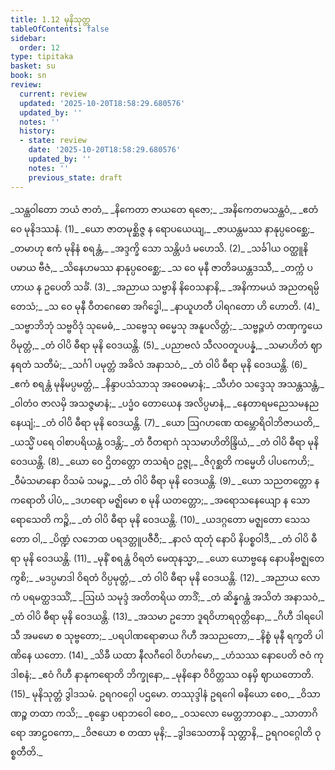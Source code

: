 ```yaml
---
title: 1.12 မုနိသုတ္တ
tableOfContents: false
sidebar:
  order: 12
type: tipitaka
basket: su
book: sn
review:
  current: review
  updated: '2025-10-20T18:58:29.680576'
  updated_by: ''
  notes: ''
  history:
  - state: review
    date: '2025-10-20T18:58:29.680576'
    updated_by: ''
    notes: ''
    previous_state: draft
---
```



<DynamicBreadcrumb />


<ReviewStatus review={frontmatter.review} showDetails={true} />

<HypothesisAnnotation frontmatter={frontmatter} />

<Division number="209" book="sn" e="ch" v="18" p="309">

<Paragraph number="240" type="verses" book="sn">
_သန္ထဝါတော ဘယံ ဇာတံ,_  
_နိကေတာ ဇာယတေ ရဇော;_  
_အနိကေတမသန္ထဝံ,_  
_ဧတံ ဝေ မုနိဒဿနံ. (1)_  

</Paragraph>

</Division>
<Division number="210" book="sn" e="ch" v="18" p="309">

<Paragraph number="241" type="verses" book="sn">
_ယော ဇာတမုစ္ဆိဇ္ဇ န ရောပယေယျ,_  
_ဇာယန္တမဿ နာနုပ္ပဝေစ္ဆေ;_  
_တမာဟု ဧကံ မုနိနံ စရန္တံ,_  
_အဒ္ဒက္ခိ သော သန္တိပဒံ မဟေသိ. (2)_  

</Paragraph>

</Division>
<Division number="211" book="sn" e="ch" v="18" p="309">

<Paragraph number="242" type="verses" book="sn">
_သင်္ခါယ ဝတ္ထူနိ ပမာယ ဗီဇံ,_  
_သိနေဟမဿ နာနုပ္ပဝေစ္ဆေ;_  
_သ ဝေ မုနီ ဇာတိခယန္တဒဿီ,_  
_တက္ကံ ပဟာယ န ဥပေတိ သင်္ခံ. (3)_  

</Paragraph>

</Division>
<Division number="212" book="sn" e="ch" v="18" p="309">

<Paragraph number="243" type="verses" book="sn">
_အညာယ သဗ္ဗာနိ နိဝေသနာနိ,_  
_အနိကာမယံ အညတရမ္ပိ တေသံ;_  
_သ ဝေ မုနီ ဝီတဂေဓော အဂိဒ္ဓေါ,_  
_နာယူဟတီ ပါရဂတော ဟိ ဟောတိ. (4)_  

</Paragraph>

</Division>
<Division number="213" book="sn" e="ch" v="18" p="309">

<Paragraph number="244" type="verses" book="sn">
_သဗ္ဗာဘိဘုံ သဗ္ဗဝိဒုံ သုမေဓံ,_  
_သဗ္ဗေသု ဓမ္မေသု အနူပလိတ္တံ;_  
_သဗ္ဗဉ္ဇဟံ တဏှက္ခယေ ဝိမုတ္တံ,_  
_တံ ဝါပိ ဓီရာ မုနိ ဝေဒယန္တိ. (5)_  

</Paragraph>

</Division>
<Division number="214" book="sn" e="ch" v="18" p="309">

<Paragraph number="245" type="verses" book="sn">
_ပညာဗလံ သီလဝတူပပန္နံ,_  
_သမာဟိတံ ဈာနရတံ သတီမံ;_  
_သင်္ဂါ ပမုတ္တံ အခိလံ အနာသဝံ,_  
_တံ ဝါပိ ဓီရာ မုနိ ဝေဒယန္တိ. (6)_  

</Paragraph>

</Division>
<Division number="215" book="sn" e="ch" v="18" p="310">

<Paragraph number="246" type="verses" book="sn">
_ဧကံ စရန္တံ မုနိမပ္ပမတ္တံ,_  
_နိန္ဒာပသံသာသု အဝေဓမာနံ;_  
_သီဟံဝ သဒ္ဒေသု အသန္တသန္တံ,_  
_ဝါတံဝ ဇာလမှိ အသဇ္ဇမာနံ;_  
_ပဒ္မံဝ တောယေန အလိပ္ပမာနံ,_  
_နေတာရမညေသမနညနေယျံ;_  
_တံ ဝါပိ ဓီရာ မုနိ ဝေဒယန္တိ. (7)_  

</Paragraph>

</Division>
<Division number="216" book="sn" e="ch" v="18" p="310">

<Paragraph number="247" type="verses" book="sn">
_ယော ဩဂဟဏေ ထမ္ဘောရိဝါဘိဇာယတိ,_  
_ယသ္မိံ ပရေ ဝါစာပရိယန္တံ ဝဒန္တိ;_  
_တံ ဝီတရာဂံ သုသမာဟိတိန္ဒြိယံ,_  
_တံ ဝါပိ ဓီရာ မုနိ ဝေဒယန္တိ. (8)_  

</Paragraph>

</Division>
<Division number="217" book="sn" e="ch" v="18" p="310">

<Paragraph number="248" type="verses" book="sn">
_ယော ဝေ ဌိတတ္တော တသရံဝ ဥဇ္ဇု,_  
_ဇိဂုစ္ဆတိ ကမ္မေဟိ ပါပကေဟိ;_  
_ဝီမံသမာနော ဝိသမံ သမဉ္စ,_  
_တံ ဝါပိ ဓီရာ မုနိ ဝေဒယန္တိ. (9)_  

</Paragraph>

</Division>
<Division number="218" book="sn" e="ch" v="18" p="310">

<Paragraph number="249" type="verses" book="sn">
_ယော သညတတ္တော န ကရောတိ ပါပံ,_  
_ဒဟရော မဇ္ဈိမော စ မုနိ ယတတ္တော;_  
_အရောသနေယျော န သော ရောသေတိ ကဉ္စိ,_  
_တံ ဝါပိ ဓီရာ မုနိ ဝေဒယန္တိ. (10)_  

</Paragraph>

</Division>
<Division number="219" book="sn" e="ch" v="18" p="310">

<Paragraph number="250" type="verses" book="sn">
_ယဒဂ္ဂတော မဇ္ဈတော သေသတော ဝါ,_  
_ပိဏ္ဍံ လဘေထ ပရဒတ္တူပဇီဝီ;_  
_နာလံ ထုတုံ နောပိ နိပစ္စဝါဒီ,_  
_တံ ဝါပိ ဓီရာ မုနိ ဝေဒယန္တိ. (11)_  

</Paragraph>

</Division>
<Division number="220" book="sn" e="ch" v="18" p="310">

<Paragraph number="251" type="verses" book="sn">
_မုနိံ စရန္တံ ဝိရတံ မေထုနသ္မာ,_  
_ယော ယောဗ္ဗနေ နောပနိဗဇ္ဈတေ ကွစိ;_  
_မဒပ္ပမာဒါ ဝိရတံ ဝိပ္ပမုတ္တံ,_  
_တံ ဝါပိ ဓီရာ မုနိ ဝေဒယန္တိ. (12)_  

</Paragraph>

</Division>
<Division number="221" book="sn" e="ch" v="18" p="311">

<Paragraph number="252" type="verses" book="sn">
_အညာယ လောကံ ပရမတ္ထဒဿိံ,_  
_ဩဃံ သမုဒ္ဒံ အတိတရိယ တာဒိံ;_  
_တံ ဆိန္နဂန္ထံ အသိတံ အနာသဝံ,_  
_တံ ဝါပိ ဓီရာ မုနိ ဝေဒယန္တိ. (13)_  

</Paragraph>

</Division>
<Division number="222" book="sn" e="ch" v="18" p="311">

<Paragraph number="253" type="verses" book="sn">
_အသမာ ဥဘော ဒူရဝိဟာရဝုတ္တိနော,_  
_ဂိဟီ ဒါရပေါသီ အမမော စ သုဗ္ဗတော;_  
_ပရပါဏရောဓာယ ဂိဟီ အသညတော,_  
_နိစ္စံ မုနီ ရက္ခတိ ပါဏိနေ ယတော. (14)_  

</Paragraph>

</Division>
<Division number="223" book="sn" e="ch" v="18" p="311">

<Paragraph number="254" type="verses" book="sn">
_သိခီ ယထာ နီလဂီဝေါ ဝိဟင်္ဂမော,_  
_ဟံသဿ နောပေတိ ဇဝံ ကုဒါစနံ;_  
_ဧဝံ ဂိဟီ နာနုကရောတိ ဘိက္ခုနော,_  
_မုနိနော ဝိဝိတ္တဿ ဝနမှိ ဈာယတောတိ. (15)_  


</Paragraph>
</Division>

<Paragraph number="255" type="center" book="sn">
မုနိသုတ္တံ ဒွါဒသမံ.



</Paragraph>

<Paragraph number="256" type="center" book="sn">
ဥရဂဝဂ္ဂေါ ပဌမော.



</Paragraph>

<Paragraph number="257" type="center" book="sn">
တဿုဒ္ဒါနံ


</Paragraph>

<Paragraph number="258" type="verses" book="sn">
ဥရဂေါ ဓနိယော စေဝ,_  
_ဝိသာဏဉ္စ တထာ ကသိ;_  
_စုန္ဒော ပရာဘဝေါ စေဝ,_  
_ဝသလော မေတ္တဘာဝနာ._  

</Paragraph>

<Paragraph number="259" type="verses" book="sn">
_သာတာဂိရော အာဠဝကော,_  
_ဝိဇယော စ တထာ မုနိ;_  
_ဒွါဒသေတာနိ သုတ္တာနိ,_  
ဥရဂဝဂ္ဂေါတိ ဝုစ္စတီတိ._
</Paragraph>